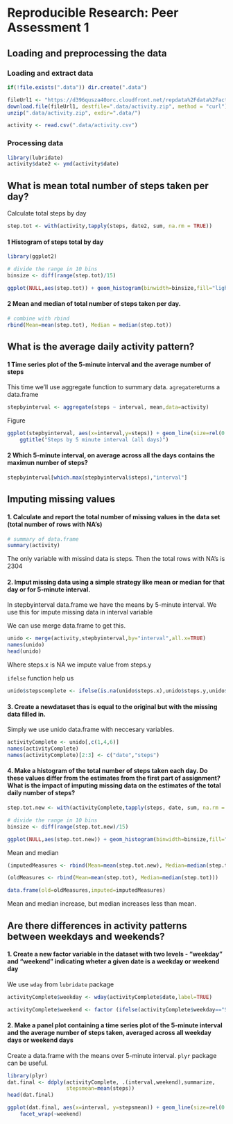 # Reproducible Research: Peer Assessment 1


## Loading and preprocessing the data

### Loading and extract data
```r
if(!file.exists(".data")) dir.create(".data")

fileUrl1 <- "https://d396qusza40orc.cloudfront.net/repdata%2Fdata%2Factivity.zip"
download.file(fileUrl1, destfile=".data/activity.zip", method = "curl")
unzip(".data/activity.zip", exdir=".data/")

activity <- read.csv(".data/activity.csv")

```
### Processing data

```r
library(lubridate)
activity$date2 <- ymd(activity$date)
```

## What is mean total number of steps taken per day?

Calculate total steps by day
```r
step.tot <- with(activity,tapply(steps, date2, sum, na.rm = TRUE))

```

#### 1 Histogram of steps total by day

```r
library(ggplot2)

# divide the range in 10 bins
binsize <- diff(range(step.tot)/15)

ggplot(NULL,aes(step.tot)) + geom_histogram(binwidth=binsize,fill="lightblue", colour = "black" )
```

#### 2 Mean and median of total number of steps taken per day.
```r
# combine with rbind
rbind(Mean=mean(step.tot), Median = median(step.tot))

```



## What is the average daily activity pattern?


#### 1 Time series plot of the 5-minute interval and the average number of steps
This time we'll use aggregate function to summary data. `agregate`returns a data.frame
```r
stepbyinterval <- aggregate(steps ~ interval, mean,data=activity)

```
Figure

```r
ggplot(stepbyinterval, aes(x=interval,y=steps)) + geom_line(size=rel(0.8)) +
    ggtitle("Steps by 5 minute interval (all days)")

```

#### 2 Which 5-minute interval, on average across all the days contains the maximun number of steps?

```r
stepbyinterval[which.max(stepbyinterval$steps),"interval"]

```

## Imputing missing values

#### 1. Calculate and report the total number of missing values in the data set (total number of rows with NA's)

```r
# summary of data.frame
summary(activity)

```
The only variable with missind data is steps. Then the total rows with NA's is 2304

#### 2. Imput missing data  using a simple strategy like mean or median for that day or for 5-minute interval.

In stepbyinterval data.frame we have the means by 5-minute interval. We use this for impute missing data in interval variable

We can use merge data.frame to get this. 

```r
unido <- merge(activity,stepbyinterval,by="interval",all.x=TRUE)
names(unido)
head(unido)
```
Where steps.x is NA we impute value from steps.y

`ifelse` function help us
```r
unido$stepscomplete <- ifelse(is.na(unido$steps.x),unido$steps.y,unido$steps.x)
```

#### 3. Create a newdataset thas is equal to the original but with the missing data filled in.

Simply we use unido data.frame with neccesary variables.

```r
activityComplete <- unido[,c(1,4,6)]
names(activityComplete)
names(activityComplete)[2:3] <- c("date","steps")
```

#### 4. Make a histogram of the total number of steps taken each day. Do these values differ from the estimates from the first part of assignment? What is the impact of imputing missing data on the estimates of the total daily number of steps?

```r
step.tot.new <- with(activityComplete,tapply(steps, date, sum, na.rm = TRUE))

```
```r
# divide the range in 10 bins
binsize <- diff(range(step.tot.new)/15)

ggplot(NULL,aes(step.tot.new)) + geom_histogram(binwidth=binsize,fill="lightblue", colour = "black" )

```
Mean and median 

```r
(imputedMeasures <- rbind(Mean=mean(step.tot.new), Median=median(step.tot.new)))

(oldMeasures <- rbind(Mean=mean(step.tot), Median=median(step.tot)))

data.frame(old=oldMeasures,imputed=imputedMeasures)
```

Mean and median increase, but median increases less than mean.



## Are there differences in activity patterns between weekdays and weekends?

#### 1. Create a new factor variable in the dataset with two levels - "weekday" and "weekend" indicating wheter a given date is a weekday or weekend day

We use `wday` from `lubridate` package
```r
activityComplete$weekday <- wday(activityComplete$date,label=TRUE)

activityComplete$weekend <- factor (ifelse(activityComplete$weekday=="Sat" | activityComplete$weekday=="Sun", "weekend","weekday") )
```

#### 2. Make a panel plot containing a time series plot of the 5-minute interval and the average number of steps taken, averaged across all weekday days or weekend days

Create a data.frame with the means over 5-minute interval. `plyr` package can be useful.

```r
library(plyr)
dat.final <- ddply(activityComplete, .(interval,weekend),summarize,
                   stepsmean=mean(steps))
head(dat.final)
```

```r

ggplot(dat.final, aes(x=interval, y=stepsmean)) + geom_line(size=rel(0.8),col="darkred") +
    facet_wrap(~weekend)

```


